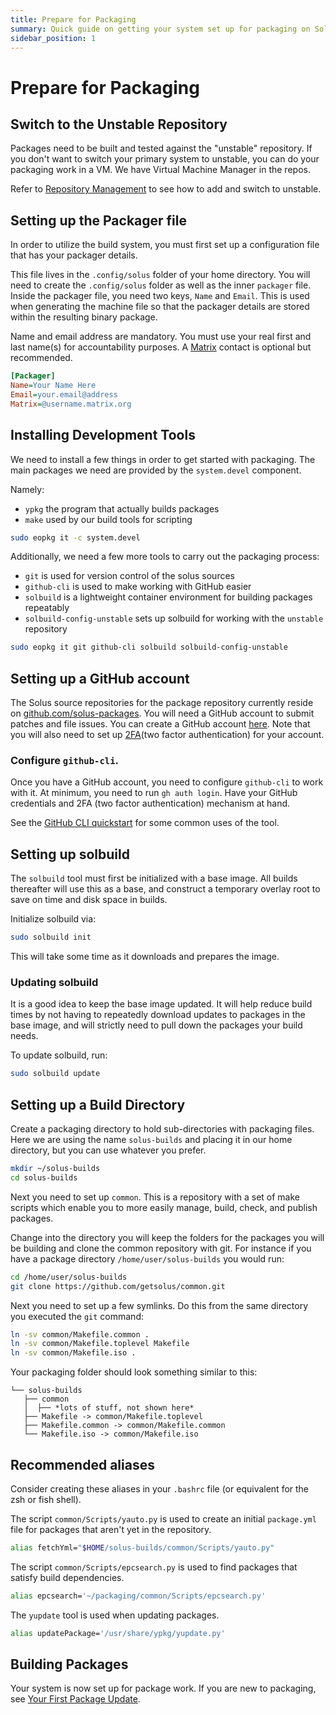 ```yaml
---
title: Prepare for Packaging
summary: Quick guide on getting your system set up for packaging on Solus
sidebar_position: 1
---
```



<MigrationWarning/>

# Prepare for Packaging

## Switch to the Unstable Repository

Packages need to be built and tested against the "unstable" repository. If you don't want to switch your primary system to unstable, you can do your packaging work in a VM. We have Virtual Machine Manager in the repos.

Refer to [Repository Management](docs/user/package-management/repo-management) to see how to add and switch to unstable.

## Setting up the Packager file

In order to utilize the build system, you must first set up a configuration file that has your packager details.

This file lives in the `.config/solus` folder of your home directory. You will need to create the `.config/solus` folder as well as the inner `packager` file. Inside the packager file, you need two keys, `Name` and `Email`. This is used when generating the machine file so that the packager details are stored within the resulting binary package.

Name and email address are mandatory. You must use your real first and last name(s) for accountability purposes.
A [Matrix](/docs/user/contributing/getting-involved#matrix-chat) contact is optional but recommended.

```ini
[Packager]
Name=Your Name Here
Email=your.email@address
Matrix=@username.matrix.org
```

## Installing Development Tools

We need to install a few things in order to get started with packaging.
The main packages we need are provided by the `system.devel` component.

Namely:

- `ypkg` the program that actually builds packages
- `make` used by our build tools for scripting

```bash
sudo eopkg it -c system.devel
```

Additionally, we need a few more tools to carry out the packaging process:

- `git` is used for version control of the solus sources
- `github-cli` is used to make working with GitHub easier
- `solbuild` is a lightweight container environment for building packages repeatably
- `solbuild-config-unstable` sets up solbuild for working with the `unstable` repository

```bash
sudo eopkg it git github-cli solbuild solbuild-config-unstable
```

## Setting up a GitHub account

The Solus source repositories for the package repository currently reside on [github.com/solus-packages](https://github.com/solus-packages). You will need a GitHub account to submit patches and file issues. You can create a GitHub account [here](https://github.com/signup). Note that you will also need to set up [2FA](https://docs.github.com/en/authentication/securing-your-account-with-two-factor-authentication-2fa)(two factor authentication) for your account.

### Configure `github-cli`.

Once you have a GitHub account, you need to configure `github-cli` to work with it. At minimum, you need to run `gh auth login`. Have your GitHub credentials and 2FA (two factor authentication) mechanism at hand.

See the [GitHub CLI quickstart](https://docs.github.com/en/github-cli/github-cli/quickstart) for some common uses of the tool.

## Setting up solbuild

The `solbuild` tool must first be initialized with a base image. All builds thereafter will use this as a base, and construct a temporary overlay root to save on time and disk space in builds.

Initialize solbuild via:

```bash
sudo solbuild init
```

This will take some time as it downloads and prepares the image.

### Updating solbuild

It is a good idea to keep the base image updated. It will help reduce build times by not having to repeatedly download updates to packages in the base image, and will strictly need to pull down the packages your build needs.

To update solbuild, run:

```bash
sudo solbuild update
```

## Setting up a Build Directory

Create a packaging directory to hold sub-directories with packaging files. Here we are using the name `solus-builds` and placing it in our home directory, but you can use whatever you prefer.

```bash
mkdir ~/solus-builds
cd solus-builds
```

Next you need to set up `common`. This is a repository with a set of make scripts which enable you to more easily manage, build, check, and publish packages.

Change into the directory you will keep the folders for the packages you will be building and clone the common repository with git. For instance if you have a package directory `/home/user/solus-builds` you would run:

```bash
cd /home/user/solus-builds
git clone https://github.com/getsolus/common.git
```

Next you need to set up a few symlinks. Do this from the same directory you executed the `git` command:

```bash
ln -sv common/Makefile.common .
ln -sv common/Makefile.toplevel Makefile
ln -sv common/Makefile.iso .
```

Your packaging folder should look something similar to this:

```
└── solus-builds
   ├── common
   │  ├── *lots of stuff, not shown here*
   ├── Makefile -> common/Makefile.toplevel
   ├── Makefile.common -> common/Makefile.common
   └── Makefile.iso -> common/Makefile.iso
```

##  Recommended aliases
Consider creating these aliases in your `.bashrc` file (or equivalent for the zsh or fish shell).

The script `common/Scripts/yauto.py` is used to create an initial `package.yml` file for packages that aren't yet in the repository.

```bash
alias fetchYml="$HOME/solus-builds/common/Scripts/yauto.py"
```

The script `common/Scripts/epcsearch.py` is used to find packages that satisfy build dependencies.

```bash
alias epcsearch='~/packaging/common/Scripts/epcsearch.py'
```

The `yupdate` tool is used when updating packages.

```bash
alias updatePackage='/usr/share/ypkg/yupdate.py'
```

## Building Packages

Your system is now set up for package work.
If you are new to packaging, see [Your First Package Update](your-first-package-update.md).